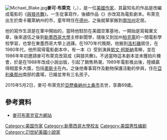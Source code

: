 [[File:Michael_Blake.jpg|thumb]]'''麥可·布萊克'''（{{lang|en|Michael Blake}}，{{bd|1945年|7月5日|2015年|5月2日||catIdx=Blake}}），是一位[[美國|美國]][[作家|作家]]，其最知名的作品是改編成電影的《[[與狼共舞|與狼共舞]]》。一生從事寫作，後續作品《{{lang|en|The Holy Road}}》亦改寫為電影劇本。布萊克出生於南卡蘿萊納州的{{lang|en|For Bragg}}市，童年時住在[[德克薩斯州|德州]]，之後就舉家搬到[[加州|南加州]]定居。

他的寫作生涯是在軍中開始的，當時他駐防在美國空軍基地，一開始是寫報業文章，後來退伍之後到[[新墨西哥大學|新墨西哥大學]]主修新聞學，隨後又到加州[[柏克萊|柏克萊]]的一間電影學校學習，也曾在東墨西哥大學上過課。在1970年代晚期，他搬到[[洛杉磯|洛杉磯]]居住，在1980年代，他所寫得電影劇本中，有一本《{{lang|en|Stacey's Knights}}》受到演員[[凱文科斯納|凱文·柯斯納]]青睞，並在1986年年初邀請麥可布萊克改寫成《與狼共舞》。不過當時這本劇本並未獲拍片機會，於是在1988年改成小說出版，引起了銷售熱潮，1989年電影推出後，陸續贏得相當多大獎，包括[[奧斯卡|奧斯卡]]在內。之後他專事寫作及動物保護活動的參與，住在[[亞利桑那州|亞利桑那州]]南部的農場，已婚並育有三名孩子。

2015年5月2日，麥可‧布萊克於[[亞歷桑納州|亞歷桑納州]][[土桑市|土桑市]]去世，享壽69歲。

==參考資料==
{{reflist}}
*[https://web.archive.org/web/20071011193114/http://danceswithwolves.net/bio.php 麥可布萊克官方網站]
{{金球奖最佳剧本}}
{{Authority control}}

{{DEFAULTSORT:Blake, Michael}}
[[Category:美国作家|Category:美国作家]]
[[Category:新墨西哥大學校友|Category:新墨西哥大學校友]]
[[Category:美国男性编剧|Category:美国男性编剧]]


{{US-writer-stub}}
[[Category:21世紀美國小說家|Category:21世紀美國小說家]]